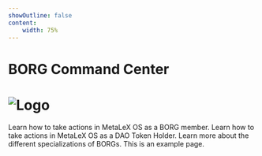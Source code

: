 ```yaml
---
showOutline: false
content: 
    width: 75%
---
```


# BORG Command Center

# ![Logo](/borg-command.png)

<CardGrid>
  <Card
    title="BORG Members"
    link="/os/borg/borg-implants/borg-implant"
  >
    <span>
      Learn how to take actions in MetaLeX OS as a BORG member.
    </span>
  </Card>
    <Card
    title="DAO Member"
    link="/os/borg/borg-implants/borg-implant"
  >
    <span>
      Learn how to take actions in MetaLeX OS as a DAO Token Holder.
    </span>
  </Card>
  <Card title="Types of BORGs" link="/os/borg/borg-implants/borg-implant">
    <span>
      Learn more about the different specializations of BORGs.
    </span>
  </Card>
</CardGrid>
This is an example page.